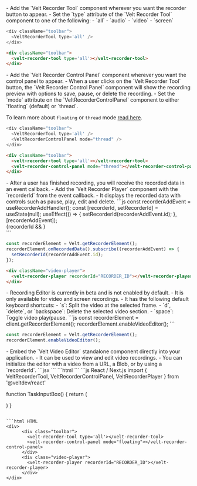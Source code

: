 
<Steps>
<Step title="Add the Velt Recorder Tool component">
- Add the `Velt Recorder Tool` component wherever you want the recorder button to appear.
- Set the `type` attribute of the `Velt Recorder Tool` component to one of the following:
  - `all`
  - `audio`
  - `video`
  - `screen`

<Tabs>
<Tab title="React / Next.js">

```js
<div className="toolbar">
  <VeltRecorderTool type='all' />
</div>
```
</Tab>

<Tab title="HTML/ Other frameworks">

```html
<div className="toolbar">
  <velt-recorder-tool type='all'></velt-recorder-tool>
</div>
```
</Tab>
</Tabs>
</Step>


<Step title="Add the Velt Recorder Control Panel component">
- Add the `Velt Recorder Control Panel` component wherever you want the control panel to appear.
- When a user clicks on the `Velt Recorder Tool` button, the `Velt Recorder Control Panel` component will show the recording preview with options to save, pause, or delete the recording.
- Set the `mode` attribute on the `VeltRecorderControlPanel` component to either `floating` (default) or `thread`. 

To  learn more about `floating` or `thread` mode [read here](/async-collaboration/recorder/customize-behavior#mode).

<Tabs>
<Tab title="React / Next.js">

```js
<div className="toolbar">
  <VeltRecorderTool type='all' />
  <VeltRecorderControlPanel mode="thread" />
</div>
```
</Tab>

<Tab title="HTML/ Other frameworks">

```html
<div className="toolbar">
  <velt-recorder-tool type='all'></velt-recorder-tool>
  <velt-recorder-control-panel mode="thread"></velt-recorder-control-panel>
</div>
```
</Tab>
</Tabs>


</Step>


<Step title="Render recorded data in Velt Recorder Player">
- After a user has finished recording, you will receive the recorded data in an event callback.
- Add the `Velt Recorder Player` component with the `recorderId` from the event callback.
- It displays the recorded data with controls such as pause, play, edit and delete.

<Tabs>
<Tab title="React / Next.js">
```js
const recorderAddEvent = useRecorderAddHandler();
const [recorderId, setRecorderId] = useState(null);
useEffect(() => {
  setRecorderId(recorderAddEvent.id);
}, [recorderAddEvent]);

<div className="video-player">
  {recorderId && <VeltRecorderPlayer recorderId={recorderId} />}
</div>
```
</Tab>

<Tab title="HTML/ Other frameworks">

```js
const recorderElement = Velt.getRecorderElement();
recorderElement.onRecordedData().subscribe((recorderAddEvent) => {
  setRecorderId(recorderAddEvent.id);
});
```

```html
<div className="video-player">
  <velt-recorder-player recorderId="RECORDER_ID"></velt-recorder-player>
</div>
```
</Tab>
</Tabs>
</Step>

<Step title="Enable Recording Editor (optional)">
- Recording Editor is currently in beta and is not enabled by default.
- It is only available for video and screen recordings.
- It has the following default keyboard shortcuts:
  - `s`: Split the video at the selected frame.
  - `d`, `delete`, or `backspace`: Delete the selected video section.
  - `space`: Toggle video play/pause.


<Tabs>
<Tab title="React / Next.js">
```js
const recorderElement = client.getRecorderElement();
recorderElement.enableVideoEditor();
```
</Tab>

<Tab title="HTML/ Other frameworks">

```js
const recorderElement = Velt.getRecorderElement();
recorderElement.enableVideoEditor();
```
</Tab>
</Tabs>
</Step>

<Step title="Embed Velt Video Editor (optional)">
- Embed the `Velt Video Editor` standalone component directly into your application.
- It can be used to view and edit video recordings.
- You can initialize the editor with a video from a URL, a Blob, or by using a `recorderId`.

<Tabs>
<Tab title="React / Next.js">
```jsx
<VeltVideoEditor
	blob={blob}
    url="videourl.mp4"
    darkMode={true}
    variant="xyz"
    recorderId="zK3iEAfvs1Htu3QYPy5S"
/>
```
</Tab>
<Tab title="Other Frameworks">
```html
<velt-video-editor
    blob="blob"
    url="videourl.mp4"
    recorder-id="zK3iEAfvs1Htu3QYPy5S"
    dark-mode="true"
    variant="xyz"
></velt-video-editor>
```
</Tab>
</Tabs>
</Step>

</Steps>



<RequestExample>
```js React / Next.js
import { VeltRecorderTool, VeltRecorderControlPanel, VeltRecorderPlayer } from '@veltdev/react'

function TaskInputBox() {
    return (
      <div className="toolbar">
        <VeltRecorderTool type='all' />
        <VeltRecorderControlPanel mode="floating" />
      </div>
      <div className="video-player">
        <VeltRecorderPlayer recorderId={RECORDER_ID} />
      </div>
    )
}
```

```html HTML
<div>
      <div class="toolbar"> 
        <velt-recorder-tool type='all'></velt-recorder-tool>
        <velt-recorder-control-panel mode="floating"></velt-recorder-control-panel>
      </div>
      <div class="video-player">
        <velt-recorder-player recorderId="RECORDER_ID"></velt-recorder-player>
      </div>
</div>
```
</RequestExample>

